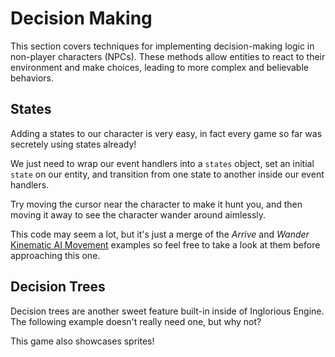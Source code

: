 

<Meta of={DecisionMaking} />

# Decision Making

This section covers techniques for implementing decision-making logic in non-player characters (NPCs). These methods allow entities to react to their environment and make choices, leading to more complex and believable behaviors.

## States

Adding a states to our character is very easy, in fact every game so far was secretely using states already!

We just need to wrap our event handlers into a `states` object, set an initial `state` on our entity, and transition from one state to another inside our event handlers.

Try moving the cursor near the character to make it hunt you, and then moving it away to see the character wander around aimlessly.

This code may seem a lot, but it's just a merge of the *Arrive* and *Wander* [Kinematic AI Movement](/docs/engine-ai-movement-kinematic--docs) examples so feel free to take a look at them before approaching this one.

<Canvas of={DecisionMaking.States} />

<Source dark code={states} />

## Decision Trees

Decision trees are another sweet feature built-in inside of Inglorious Engine. The following example doesn't really need one, but why not?

This game also showcases sprites!

<Canvas of={DecisionMaking.DecisionTree} />

<Source dark code={decisionTree} />
